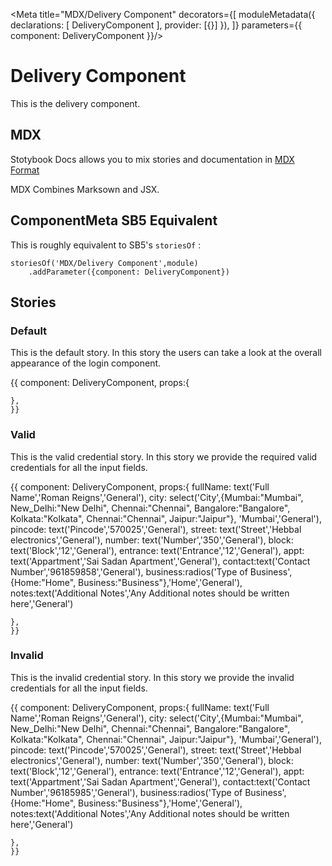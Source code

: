 
<Meta title="MDX/Delivery Component" decorators={[
    moduleMetadata({
        declarations: [
            DeliveryComponent
        ],
        provider: [{}]
    }),
]} parameters={{
    component: DeliveryComponent
}}/>

# Delivery Component 

This is the delivery component.

## MDX

Stotybook Docs allows you to mix stories and documentation in 
[MDX Format](https://mdxjs.com/)

MDX Combines Marksown and JSX.

## ComponentMeta SB5 Equivalent

This is roughly equivalent to SB5's `storiesOf` :

```
storiesOf('MDX/Delivery Component',module)
    .addParameter({component: DeliveryComponent})

```

## Stories

### Default

This is the default story. In this story the users can take a look at the overall
appearance of the login component.

<Preview>
  <Story name="Default">{{
    component: DeliveryComponent,
    props:{
      
    },
    }}    
  </Story>
</Preview>

### Valid

This is the valid credential story. In this story we provide the required valid credentials for 
all the input fields.

<Preview>
  <Story name="Valid Credentials">{{
    component: DeliveryComponent,
    props:{
      fullName: text('Full Name','Roman Reigns','General'),
      city: select('City',{Mumbai:"Mumbai",
                            New_Delhi:"New Delhi",
                            Chennai:"Chennai",
                            Bangalore:"Bangalore",
                            Kolkata:"Kolkata",
                            Chennai:"Chennai",
                            Jaipur:"Jaipur"},
                            'Mumbai','General'),
      pincode: text('Pincode','570025','General'),
      street: text('Street','Hebbal electronics','General'),
      number: text('Number','350','General'),
      block: text('Block','12','General'),
      entrance: text('Entrance','12','General'),
      appt: text('Appartment','Sai Sadan Apartment','General'),
      contact:text('Contact Number','961859858','General'),
      business:radios('Type of Business',{Home:"Home",
                                Business:"Business"},'Home','General'),
        notes:text('Additional Notes','Any Additional notes should be written here','General')
      
    },
    }}    
  </Story>
</Preview>

### Invalid

This is the invalid credential story. In this story we provide the invalid credentials for 
all the input fields.

<Preview>
  <Story name="Invalid Credentials">{{
    component: DeliveryComponent,
    props:{
      fullName: text('Full Name','Roman Reigns','General'),
      city: select('City',{Mumbai:"Mumbai",
                            New_Delhi:"New Delhi",
                            Chennai:"Chennai",
                            Bangalore:"Bangalore",
                            Kolkata:"Kolkata",
                            Chennai:"Chennai",
                            Jaipur:"Jaipur"},
                            'Mumbai','General'),
      pincode: text('Pincode','570025','General'),
      street: text('Street','Hebbal electronics','General'),
      number: text('Number','350','General'),
      block: text('Block','12','General'),
      entrance: text('Entrance','12','General'),
      appt: text('Appartment','Sai Sadan Apartment','General'),
      contact:text('Contact Number','96185985','General'),
      business:radios('Type of Business',{Home:"Home",
                                Business:"Business"},'Home','General'),
        notes:text('Additional Notes','Any Additional notes should be written here','General')
      
    },
    }}    
  </Story>
</Preview>
